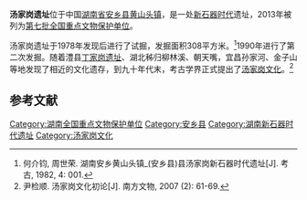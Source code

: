 
{{文物保护单位
| 级别 = 全国
| 名称 = 汤家岗遗址
| 图片 = 
| 所在 = [[湖南省|湖南省]][[安乡县|安乡县]]
| 分类 = 古遗址
| 时代 = [[新石器时代|新石器时代]]
| 编号 = 7-0358
| 登录 = 2013年3月5日
}}
'''汤家岗遗址'''位于中国[[湖南省|湖南省]][[安乡县|安乡县]][[黄山头镇_(安乡县)|黄山头镇]]，是一处[[新石器时代|新石器时代]]遗址，2013年被列为[[第七批全国重点文物保护单位|第七批全国重点文物保护单位]]。

汤家岗遗址于1978年发现后进行了试掘，发掘面积308平方米。<ref>何介钧, 周世荣. 湖南安乡黄山头镇_(安乡县)县汤家岗新石器时代遗址[J]. 考古, 1982, 4: 001.</ref>1990年进行了第二次发掘。随着澧县[[丁家岗遗址|丁家岗遗址]]、湖北秭归柳林溪、朝天嘴，宜昌孙家河、金子山等地发现了相近的文化遗存，到九十年代末，考古学界正式提出了[[汤家岗文化|汤家岗文化]]。<ref>尹检顺. 汤家岗文化初论[J]. 南方文物, 2007 (2): 61-69.</ref>

{{Gallery
|width = 300
|height = 
|lines = 1
|File:National Museum of China 2014.02.01 14-51-15.jpg|水波纹陶盘，汤家岗文化，1978年汤家岗出土
}}

==参考文献==
{{commonscat|Tangjiagang Site}}
{{reflist}}

{{湖南全国重点文物保护单位}}

{{DEFAULTSORT:T}}
[[Category:湖南全国重点文物保护单位|Category:湖南全国重点文物保护单位]]
[[Category:安乡县|Category:安乡县]]
[[Category:湖南新石器时代遗址|Category:湖南新石器时代遗址]]
[[Category:汤家岗文化|Category:汤家岗文化]]